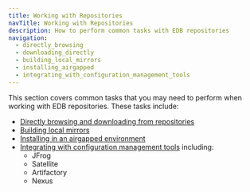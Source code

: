 ```yaml
---
title: Working with Repositories
navTitle: Working with Repositories
description: How to perform common tasks with EDB repositories
navigation:
  - directly_browsing
  - downloading_directly
  - building_local_mirrors
  - installing_airgapped
  - integrating_with_configuration_management_tools
---
```


This section covers common tasks that you may need to perform when working with EDB repositories. These tasks include:

* [Directly browsing and downloading from repositories](directly)
* [Building local mirrors](building_local_mirrors)
* [Installing in an airgapped environment](installing_airgapped)
* [Integrating with configuration management tools](integrating_with_configuration_management_tools) including:
  * JFrog
  * Satellite
  * Artifactory
  * Nexus


